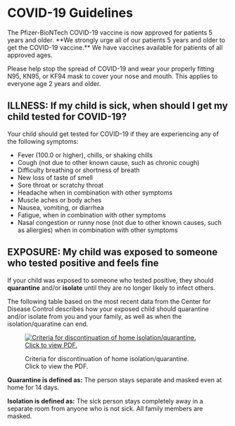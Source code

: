 


# COVID-19 Guidelines

<Alert color="yellow">
The Pfizer-BioNTech COVID-19 vaccine is now approved for patients 5 years
and older. **We strongly urge all of our patients 5 years and older to get the
COVID-19 vaccine.** We have vaccines available for patients of all approved ages.
</Alert>

Please help stop the spread of COVID-19 and wear your properly fitting N95, KN95, or KF94 mask to cover your nose and mouth. This applies to everyone age 2 years and older.

## ILLNESS: If my child is sick, when should I get my child tested for COVID-19?

Your child should get tested for COVID-19 if they are experiencing any of the
following symptoms:

- Fever (100.0 or higher), chills, or shaking chills
- Cough (not due to other known cause, such as chronic cough)
- Difficulty breathing or shortness of breath
- New loss of taste of smell
- Sore throat or scratchy throat
- Headache when in combination with other symptoms
- Muscle aches or body aches
- Nausea, vomiting, or diarrhea
- Fatigue, when in combination with other symptoms
- Nasal congestion or runny nose (not due to other known causes, such as 
  allergies) when in combination with other symptoms

## EXPOSURE: My child was exposed to someone who tested positive and feels fine

If your child was exposed to someone who tested positive, they should **quarantine** and/or **isolate** until they are no longer likely to infect others.

The following table based on the most recent data from the Center for Disease Control describes how your exposed child should quarantine and/or isolate from you and your family, as well as when the isolation/quaratine can end.

<figure>

[![Criteria for discontinuation of home isolation/quarantine. Click to view PDF.](https://files.rothrotterlaster.com/quarantine-image.png)](https://files.rothrotterlaster.com/quarantine-2022-01-26.pdf)

<figcaption>Criteria for discontinuation of home isolation/quarantine.<br />Click to view the PDF.</figcaption>
</figure>

**Quarantine is defined as:** The person stays separate and masked even at home for 14 days.

**Isolation is defined as:** The sick person stays completely away in a separate room from anyone who is
not sick. All family members are masked.


